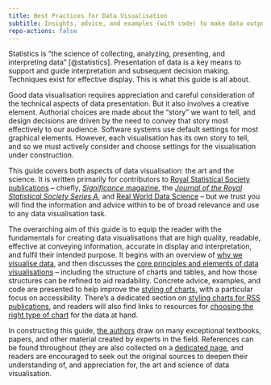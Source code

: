 ```yaml
---
title: Best Practices for Data Visualisation
subtitle: Insights, advice, and examples (with code) to make data outputs more readable, accessible, and impactful
repo-actions: false  
---
```


Statistics is "the science of collecting, analyzing, presenting, and interpreting data" [@statistics]. Presentation of data is a key means to support and guide interpretation and subsequent decision making. Techniques exist for effective display. This is what this guide is all about.

Good data visualisation requires appreciation and careful consideration of the technical aspects of data presentation. But it also involves a creative element. Authorial choices are made about the "story" we want to tell, and design decisions are driven by the need to convey that story most effectively to our audience. Software systems use default settings for most graphical elements. However, each visualisation has its own story to tell, and so we must actively consider and choose settings for the visualisation under construction.

This guide covers both aspects of data visualisation: the art and the science. It is written primarily for contributors to [Royal Statistical Society publications](https://rss.org.uk/news-publication/publications/) -- chiefly, [*Significance* magazine](https://academic.oup.com/jrssig), the [*Journal of the Royal Statistical Society Series A*](https://academic.oup.com/jrsssa), and [Real World Data Science](https://realworlddatascience.net/) -- but we trust you will find the information and advice within to be of broad relevance and use to any data visualisation task.

The overarching aim of this guide is to equip the reader with the fundamentals for creating data visualisations that are high quality, readable, effective at conveying information, accurate in display and interpretation, and fulfil their intended purpose. It begins with an overview of [why we visualise data](docs/why-visualise.qmd), and then discusses the [core principles and elements of data visualisations](docs/principles.qmd) -- including the structure of charts and tables, and how those structures can be refined to aid readability. Concrete advice, examples, and code are presented to help improve the [styling of charts](docs/styling.qmd), with a particular focus on accessibility. There's a dedicated section on [styling charts for RSS publications](docs/tools.qmd), and readers will also find links to resources for [choosing the right type of chart](docs/choosing.qmd) for the data at hand.

In constructing this guide, [the authors](about.qmd) draw on many exceptional textbooks, papers, and other material created by experts in the field. References can be found throughout (they are also collected on a [dedicated page](docs/references.qmd), and readers are encouraged to seek out the original sources to deepen their understanding of, and appreciation for, the art and science of data visualisation.
